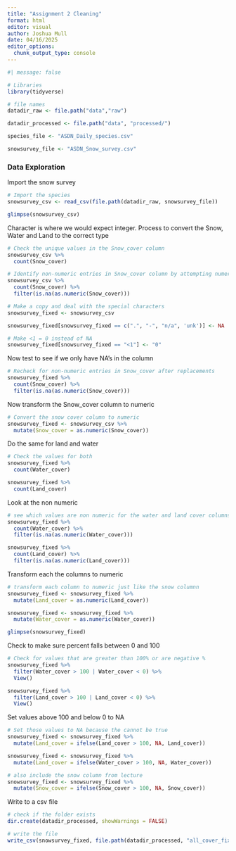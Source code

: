 ```yaml
---
title: "Assignment 2 Cleaning"
format: html
editor: visual
author: Joshua Mull
date: 04/16/2025
editor_options: 
  chunk_output_type: console
---
```


```r
#| message: false  

# Libraries
library(tidyverse)

# file names
datadir_raw <- file.path("data","raw")

datadir_processed <- file.path("data", "processed/")

species_file <- "ASDN_Daily_species.csv"

snowsurvey_file <- "ASDN_Snow_survey.csv"
```

### Data Exploration

Import the snow survey

```r
# Import the species
snowsurvey_csv <- read_csv(file.path(datadir_raw, snowsurvey_file))

glimpse(snowsurvey_csv)

```

Character is where we would expect integer. Process to convert the Snow, Water and Land to the correct type

```r
# Check the unique values in the Snow_cover column
snowsurvey_csv %>%
  count(Snow_cover)
```

```r
# Identify non-numeric entries in Snow_cover column by attempting numeric conversion and filtering for NA
snowsurvey_csv %>% 
  count(Snow_cover) %>%
  filter(is.na(as.numeric(Snow_cover)))

# Make a copy and deal with the special characters
snowsurvey_fixed <- snowsurvey_csv

snowsurvey_fixed[snowsurvey_fixed == c(".", "-", "n/a", 'unk')] <- NA

# Make <1 = 0 instead of NA
snowsurvey_fixed[snowsurvey_fixed == "<1"] <- "0"
```

Now test to see if we only have NA's in the column 
```r
# Recheck for non-numeric entries in Snow_cover after replacements
snowsurvey_fixed %>%
  count(Snow_cover) %>%
  filter(is.na(as.numeric(Snow_cover)))
```

Now transform the Snow_cover column to numeric 
```r
# Convert the snow cover column to numeric 
snowsurvey_fixed <- snowsurvey_csv %>% 
  mutate(Snow_cover = as.numeric(Snow_cover))
```

Do the same for land and water 
```r
# Check the values for both 
snowsurvey_fixed %>%
  count(Water_cover)

snowsurvey_fixed %>%
  count(Land_cover)

```

Look at the non numeric
```r
# see which values are non numeric for the water and land cover columns 
snowsurvey_fixed %>% 
  count(Water_cover) %>%
  filter(is.na(as.numeric(Water_cover)))

snowsurvey_fixed %>% 
  count(Land_cover) %>%
  filter(is.na(as.numeric(Land_cover)))
```

Transform each the columns to numeric
```r
# transform each column to numeric just like the snow columnn
snowsurvey_fixed <- snowsurvey_fixed %>% 
  mutate(Land_cover = as.numeric(Land_cover))

snowsurvey_fixed <- snowsurvey_fixed %>%
  mutate(Water_cover = as.numeric(Water_cover))

glimpse(snowsurvey_fixed)
```

Check to make sure percent falls between 0 and 100
```r
# Check for values that are greater than 100% or are negative %
snowsurvey_fixed %>% 
  filter(Water_cover > 100 | Water_cover < 0) %>% 
  View()

snowsurvey_fixed %>% 
  filter(Land_cover > 100 | Land_cover < 0) %>% 
  View()
```

Set values above 100 and below 0 to NA

```r
# Set those values to NA because the cannot be true 
snowsurvey_fixed <- snowsurvey_fixed %>% 
  mutate(Land_cover = ifelse(Land_cover > 100, NA, Land_cover))

snowsurvey_fixed <- snowsurvey_fixed %>% 
  mutate(Land_cover = ifelse(Water_cover > 100, NA, Water_cover))

# also include the snow column from lecture 
snowsurvey_fixed <- snowsurvey_fixed %>% 
  mutate(Snow_cover = ifelse(Snow_cover > 100, NA, Snow_cover))
```

Write to a csv file 
```r
# check if the folder exists
dir.create(datadir_processed, showWarnings = FALSE)

# write the file
write_csv(snowsurvey_fixed, file.path(datadir_processed, "all_cover_fixed_Mull.csv"))
```

